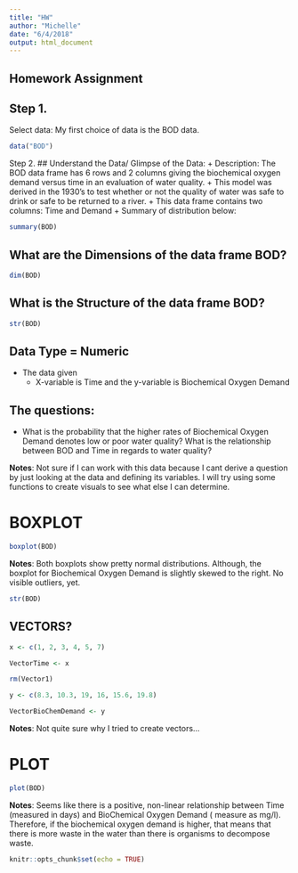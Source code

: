 ```yaml
---
title: "HW"
author: "Michelle"
date: "6/4/2018"
output: html_document
---
```

## **Homework Assignment**
## Step 1.
Select data: My first choice of data is the BOD data. 
```r
data("BOD")
```
Step 2.
## Understand the Data/ Glimpse of the Data: 
    + Description: The BOD data frame has 6 rows and 2 columns giving the biochemical oxygen demand versus time in an evaluation of water   quality.
    + This model was derived in the 1930's to test whether or not the quality of water was safe to drink or safe to be returned to a river.
    + This data frame contains two columns: Time and Demand
    + Summary of distribution below:
```r
summary(BOD)
```
## What are the Dimensions of the data frame BOD?
```r
dim(BOD)
```
## What is the Structure of the data frame BOD?
```r
str(BOD)
```
## Data Type = Numeric 
  + The data given
      + X-variable is Time and the y-variable is Biochemical Oxygen Demand 
 
## The questions: 
  + What is the probability that the higher rates of Biochemical Oxygen Demand denotes low or poor water quality? What is the relationship between BOD and Time in regards to water quality? 
 
**Notes**: Not sure if I can work with this data because I cant derive a question by just looking at the data and defining its variables. I will try using some functions to create visuals to see what else I can determine.

# BOXPLOT 
```r
boxplot(BOD)
```
**Notes**: Both boxplots show pretty normal distributions. Although, the boxplot for Biochemical Oxygen Demand is slightly skewed to the right. No visible outliers, yet. 
 
```r
str(BOD)
```
## VECTORS?
```r
x <- c(1, 2, 3, 4, 5, 7)
```
```r
VectorTime <- x
```
```r
rm(Vector1)
```
```r
y <- c(8.3, 10.3, 19, 16, 15.6, 19.8)
```
```r
VectorBioChemDemand <- y
```
**Notes**: Not quite sure why I tried to create vectors...

# PLOT 

```r
plot(BOD)
```
**Notes**: Seems like there is a positive, non-linear relationship between Time (measured in days) and BioChemical Oxygen Demand ( measure as mg/l). Therefore, if the biochemical oxygen demand is higher, that means that there is more waste in the water than there is organisms to decompose waste.









 
```r
knitr::opts_chunk$set(echo = TRUE)
```


